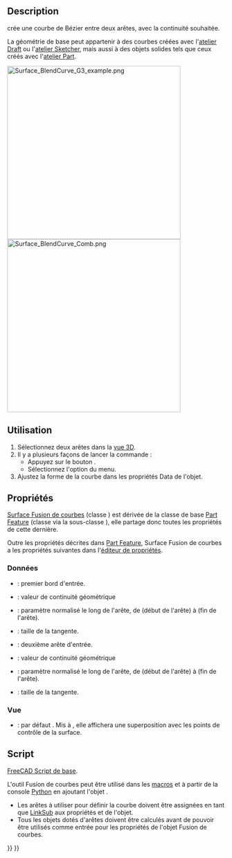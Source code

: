 <languages/>

{{Docnav/fr
|[[Surface_CurveOnMesh/fr|Courbe sur maillage]]
|
|[[Surface_Workbench/fr|Atelier Surface]]
|IconL=Surface_CurveOnMesh.svg
|IconR=
|IconC=Workbench_Surface.svg
}}

{{GuiCommand/fr
|Name=Surface BlendCurve
|Name/fr=Surface Fusion de courbes
|MenuLocation=Surface → Fusionner des courbes
|Workbenches=[[Surface_Workbench/fr|Surface]]
|Version=0.21
}}

==Description==

{{Button|[[File:Surface_BlendCurve.svg|16px]] [[Surface_BlendCurve/fr|Surface Fusion de courbes]]}} crée une courbe de Bézier entre deux arêtes, avec la continuité souhaitée.

La géométrie de base peut appartenir à des courbes créées avec l'[[Draft_Workbench/fr|atelier Draft]] ou l'[[Sketcher_Workbench/fr|atelier Sketcher]], mais aussi à des objets solides tels que ceux créés avec l'[[Part_Workbench/fr|atelier Part]].

[[File:Surface_BlendCurve_G3_example.png|400px]]
[[File:Surface_BlendCurve_Comb.png|400px]]
{{Caption|Surface Fusion de courbes reliant 2 arêtes avec une continuité G3. Les polygones orange représentent les points de contrôle. Le peigne de courbure (de l'[[Curves_Workbench/fr|extension Curves]]) est lisse aux points de contact.}}

<span id="Usage"></span>
==Utilisation==

# Sélectionnez deux arêtes dans la [[3D_view/fr|vue 3D]].
# Il y a plusieurs façons de lancer la commande :
#* Appuyez sur le bouton {{Button|[[Image:Surface_BlendCurve.svg|16px]] [[Surface_BlendCurve/fr|Fusionner des courbes]]}}.
#* Sélectionnez l'option {{MenuCommand|Surface → [[Image:Surface_BlendCurve.svg|16px]] Fusionner des courbes}} du menu.
# Ajustez la forme de la courbe dans les propriétés Data de l'objet.

<span id="Properties"></span>
==Propriétés==

[[Surface_BlendCurve/fr|Surface Fusion de courbes]] (classe {{incode|Surface::Filling}}) est dérivée de la classe de base [[Part_Feature/fr|Part Feature]] (classe {{incode|Part::Feature}} via la sous-classe {{incode|Part::Spline}}), elle partage donc toutes les propriétés de cette dernière.

Outre les propriétés décrites dans [[Part Feature/fr|Part Feature]], Surface Fusion de courbes a les propriétés suivantes dans l'[[property_editor/fr|éditeur de propriétés]].

<span id="Data"></span>
===Données===

{{TitleProperty|Blend Curve}}

* {{PropertyData|Start Edge|LinkSub}} : premier bord d'entrée.
* {{PropertyData|Start Continuity|Integer}} : valeur de continuité géométrique
* {{PropertyData|Start Parameter|Float}} : paramètre normalisé le long de l'arête, de {{Value|0.0}} (début de l'arête) à {{Value|1.0}} (fin de l'arête).
* {{PropertyData|Start Size|Float}} : taille de la tangente.
* {{PropertyData|End Edge|LinkSub}} : deuxième arête d'entrée.
* {{PropertyData|End Continuity|Integer}} : valeur de continuité géométrique
* {{PropertyData|End Parameter|Float}} : paramètre normalisé le long de l'arête, de {{Value|0.0}} (début de l'arête) à {{Value|1.0}} (fin de l'arête).
* {{PropertyData|End Size|Float}} : taille de la tangente.

<span id="View"></span>
=== Vue ===

{{TitleProperty|Base}}

* {{PropertyView|Control Points|Bool}} : par défaut {{FALSE}}. Mis à {{TRUE}}, elle affichera une superposition avec les points de contrôle de la surface.

<span id="Scripting"></span>
==Script==

{{Emphasis|Voir aussi :}} [[FreeCAD_Scripting_Basics/fr|FreeCAD Script de base]].

L'outil Fusion de courbes peut être utilisé dans les [[Macros/fr|macros]] et à partir de la console [[Python/fr|Python]] en ajoutant l'objet {{incode|Surface::FeatureBlendCurve}}.
* Les arêtes à utiliser pour définir la courbe doivent être assignées en tant que [[FeaturePython_Custom_Properties/fr#App::PropertyLinkSub|LinkSub]] aux propriétés {{incode|StartEdge}} et {{incode|EndEdge}} de l'objet.
* Tous les objets dotés d'arêtes doivent être calculés avant de pouvoir être utilisés comme entrée pour les propriétés de l'objet Fusion de courbes.

{{Code|code=
import FreeCAD as App
import Draft

doc = App.newDocument()

points1 = [App.Vector(-20, -20, 0), App.Vector(-20, -8, 0), App.Vector(-17, 7, 0), App.Vector(-18, 25, 0)]
obj1 = Draft.make_bspline(points1)

points2 = [App.Vector(60, 26, 0), App.Vector(37, 4, 0), App.Vector(33, -20, 0)]
obj2 = Draft.make_bspline(points2)

doc.recompute()

bcurve = doc.addObject("Surface::FeatureBlendCurve","BlendCurve")
bcurve.StartEdge = (obj1, 'Edge1')
bcurve.EndEdge = (obj2, 'Edge1')
bcurve.EndParameter = 1.00
bcurve.StartSize = -5.00
bcurve.EndSize = -5.00

doc.recompute()
}}


{{Docnav/fr
|[[Surface_CurveOnMesh/fr|Courbe sur maillage]]
|
|[[Surface_Workbench/fr|Atelier Surface]]
|IconL=Surface_CurveOnMesh.svg
|IconR=
|IconC=Workbench_Surface.svg
}}

{{Surface Tools navi{{#translation:}}}}
{{Userdocnavi{{#translation:}}}}